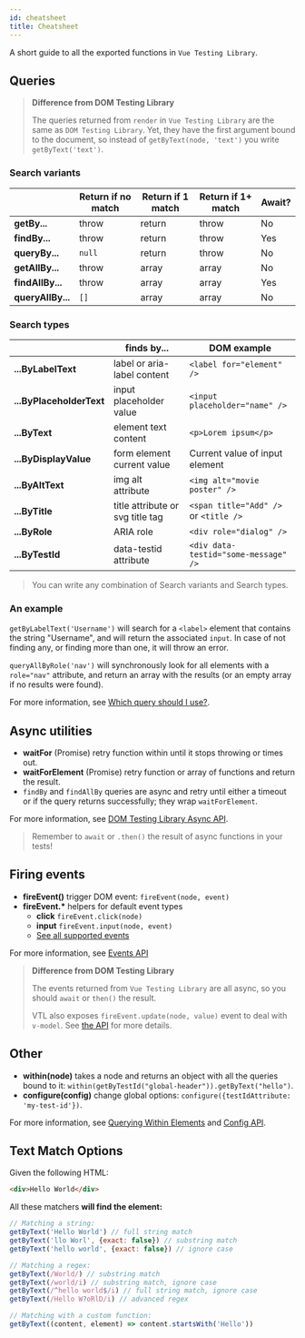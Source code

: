 ```yaml
---
id: cheatsheet
title: Cheatsheet
---
```


A short guide to all the exported functions in `Vue Testing Library`.

## Queries

> **Difference from DOM Testing Library**
>
> The queries returned from `render` in `Vue Testing Library` are the same as `DOM Testing Library`. Yet, they have the first argument bound to the document, so instead of `getByText(node, 'text')` you write `getByText('text')`.

### Search variants

|                   | Return if no match | Return if 1 match | Return if 1+ match | Await? |
| ----------------- | ------------------ | ----------------- | ------------------ | ------ |
| **getBy...**      | throw              | return            | throw              | No     |
| **findBy...**     | throw              | return            | throw              | Yes    |
| **queryBy...**    | `null`             | return            | throw              | No     |
| **getAllBy...**   | throw              | array             | array              | No     |
| **findAllBy...**  | throw              | array             | array              | Yes    |
| **queryAllBy...** | `[]`               | array             | array              | No     |

### Search types

|                          | finds by...                      | DOM example                           |
| ------------------------ | -------------------------------- | ------------------------------------- |
| **...ByLabelText**       | label or aria-label content      | `<label for="element" />`             |
| **...ByPlaceholderText** | input placeholder value          | `<input placeholder="name" />`        |
| **...ByText**            | element text content             | `<p>Lorem ipsum</p>`                  |
| **...ByDisplayValue**    | form element current value       | Current value of input element        |
| **...ByAltText**         | img alt attribute                | `<img alt="movie poster" />`          |
| **...ByTitle**           | title attribute or svg title tag | `<span title="Add" />` or `<title />` |
| **...ByRole**            | ARIA role                        | `<div role="dialog" />`               |
| **...ByTestId**          | data-testid attribute            | `<div data-testid="some-message" />`  |

> You can write any combination of Search variants and Search types.

### An example

`getByLabelText('Username')` will search for a `<label>` element that contains the string "Username", and will return the associated `input`. In case of not finding any, or finding more than one, it will throw an error.

`queryAllByRole('nav')` will synchronously look for all elements with a `role="nav"` attribute, and return an array with the results (or an empty array if no results were found).

For more information, see [Which query should I use?](queries/about.mdx#priority).

## Async utilities

- **waitFor** (Promise) retry function within until it stops throwing or times out.
- **waitForElement** (Promise) retry function or array of functions and return the result.
- `findBy` and `findAllBy` queries are async and retry until either a timeout or if the query returns successfully; they wrap `waitForElement`.

For more information, see [DOM Testing Library Async API](dom-testing-library/api-async.mdx).

> Remember to `await` or `.then()` the result of async functions in your tests!

## Firing events

- **fireEvent()** trigger DOM event: `fireEvent(node, event)`
- **fireEvent.\*** helpers for default event types
  - **click** `fireEvent.click(node)`
  - **input** `fireEvent.input(node, event)`
  - [See all supported events](https://github.com/testing-library/dom-testing-library/blob/master/src/event-map.js)

For more information, see [Events API](dom-testing-library/api-events.mdx)

> **Difference from DOM Testing Library**
>
> The events returned from `Vue Testing Library` are all async, so you should `await` or `then()` the result.
>
> VTL also exposes `fireEvent.update(node, value)` event to deal with `v-model`.
> See [the API](vue-testing-library/api.mdx#updateelem-value) for more details.

## Other

- **within(node)** takes a node and returns an object with all the queries bound to it: `within(getByTestId("global-header")).getByText("hello")`.
- **configure(config)** change global options: `configure({testIdAttribute: 'my-test-id'})`.

For more information, see [Querying Within Elements](dom-testing-library/api-within.mdx) and [Config API](dom-testing-library/api-configuration.mdx).

## Text Match Options

Given the following HTML:

```html
<div>Hello World</div>
```

All these matchers **will find the element:**

```javascript
// Matching a string:
getByText('Hello World') // full string match
getByText('llo Worl', {exact: false}) // substring match
getByText('hello world', {exact: false}) // ignore case

// Matching a regex:
getByText(/World/) // substring match
getByText(/world/i) // substring match, ignore case
getByText(/^hello world$/i) // full string match, ignore case
getByText(/Hello W?oRlD/i) // advanced regex

// Matching with a custom function:
getByText((content, element) => content.startsWith('Hello'))
```
